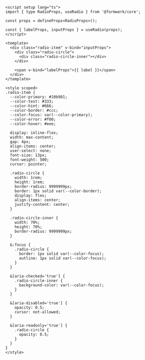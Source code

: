 ```vue collapse={19-85}
<script setup lang="ts">
import { type RadioProps, useRadio } from '@formwerk/core';

const props = defineProps<RadioProps>();

const { labelProps, inputProps } = useRadio(props);
</script>

<template>
  <div class="radio-item" v-bind="inputProps">
    <div class="radio-circle">
      <div class="radio-circle-inner"></div>
    </div>

    <span v-bind="labelProps">{{ label }}</span>
  </div>
</template>

<style scoped>
.radio-item {
  --color-primary: #10b981;
  --color-text: #333;
  --color-hint: #666;
  --color-border: #ccc;
  --color-focus: var(--color-primary);
  --color-error: #f00;
  --color-hover: #eee;

  display: inline-flex;
  width: max-content;
  gap: 4px;
  align-items: center;
  user-select: none;
  font-size: 13px;
  font-weight: 500;
  cursor: pointer;

  .radio-circle {
    width: 1rem;
    height: 1rem;
    border-radius: 9999999px;
    border: 1px solid var(--color-border);
    display: flex;
    align-items: center;
    justify-content: center;
  }

  .radio-circle-inner {
    width: 70%;
    height: 70%;
    border-radius: 9999999px;
  }

  &:focus {
    .radio-circle {
      border: 1px solid var(--color-focus);
      outline: 1px solid var(--color-focus);
    }
  }

  &[aria-checked='true'] {
    .radio-circle-inner {
      background-color: var(--color-focus);
    }
  }

  &[aria-disabled='true'] {
    opacity: 0.5;
    cursor: not-allowed;
  }

  &[aria-readonly='true'] {
    .radio-circle {
      opacity: 0.5;
    }
  }
}
</style>
```
